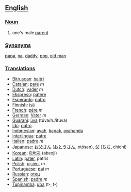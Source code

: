 ==[[English]]==

===[[Noun]]===
#one's male [[parent]]

===[[Synonym]]s===
[[papa]], [[pa]], [[daddy]], [[pop]], [[old man]]

===[[Translation]]s===
*[[Bitruscan]]: [[baitri]]
*[[Catalan]]: [[pare]] ''m''
*[[Dutch]]: [[vader]] ''m''
*[[Ekspreso]]: [[patere]]
*[[Esperanto]]: [[patro]]
*[[Finnish]]: [[isä]]
*[[French]]: [[père]] ''m''
*[[German]]: [[Vater]] ''m''
*[[Guaraní]]: [[úva]] (túva/ru/itúva)
*[[Ido]]: [[patro]]
*[[Indonesian]]: [[ayah]], [[bapak]], [[ayahanda]]
*[[Interlingua]]: [[patre]]
*[[Italian]]: [[padre]] ''m''
*[[Japanese]]: [[お父さん]] ([[おとうさん]], otōsan), [[父]] ([[ちち]], chichi)
*[[Korean]]: [[아버지]] (abeoji)
*[[Latin]]: [[pater]], patris
*[[Polish]]: [[ojciec]], ''m''
*[[Portuguese]]: [[pai]] ''m''
*[[Russian]]: [[отец]]
*[[Spanish]]: [[padre]] ''m''
*[[Tupinambá]]: [[uba]] (t-, t-)